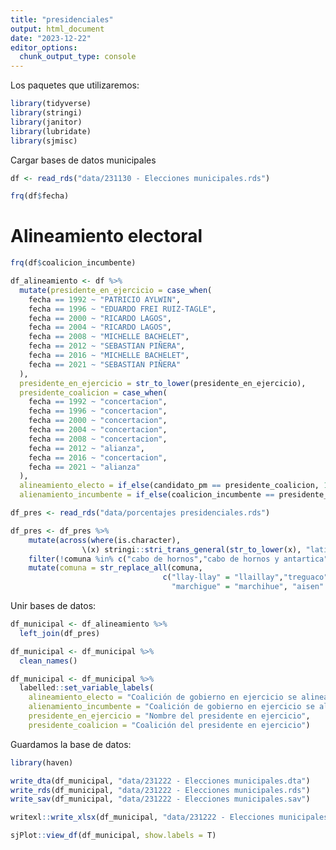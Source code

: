 ```yaml
---
title: "presidenciales"
output: html_document
date: "2023-12-22"
editor_options: 
  chunk_output_type: console
---
```


Los paquetes que utilizaremos:

```r
library(tidyverse)
library(stringi)
library(janitor)
library(lubridate)
library(sjmisc)
```

Cargar bases de datos municipales 

```r
df <- read_rds("data/231130 - Elecciones municipales.rds")

frq(df$fecha)
```

# Alineamiento electoral

```r
frq(df$coalicion_incumbente)

df_alineamiento <- df %>% 
  mutate(presidente_en_ejercicio = case_when(
    fecha == 1992 ~ "PATRICIO AYLWIN",
    fecha == 1996 ~ "EDUARDO FREI RUIZ-TAGLE",
    fecha == 2000 ~ "RICARDO LAGOS",
    fecha == 2004 ~ "RICARDO LAGOS",
    fecha == 2008 ~ "MICHELLE BACHELET",
    fecha == 2012 ~ "SEBASTIAN PIÑERA",
    fecha == 2016 ~ "MICHELLE BACHELET",
    fecha == 2021 ~ "SEBASTIAN PIÑERA"
  ),
  presidente_en_ejercicio = str_to_lower(presidente_en_ejercicio), 
  presidente_coalicion = case_when(
    fecha == 1992 ~ "concertacion",
    fecha == 1996 ~ "concertacion",
    fecha == 2000 ~ "concertacion",
    fecha == 2004 ~ "concertacion",
    fecha == 2008 ~ "concertacion",
    fecha == 2012 ~ "alianza",
    fecha == 2016 ~ "concertacion",
    fecha == 2021 ~ "alianza"
  ),
  alineamiento_electo = if_else(candidato_pm == presidente_coalicion, 1, 0),
  alienamiento_incumbente = if_else(coalicion_incumbente == presidente_coalicion, 1, 0))

```

```r
df_pres <- read_rds("data/porcentajes presidenciales.rds")
```

```r
df_pres <- df_pres %>% 
    mutate(across(where(is.character), 
                \(x) stringi::stri_trans_general(str_to_lower(x), "latin-ascii"))) %>% 
    filter(!comuna %in% c("cabo de hornos","cabo de hornos y antartica", "cabo de hornos(ex-navarino)", "antartica")) %>% 
    mutate(comuna = str_replace_all(comuna, 
                                  c("llay-llay" = "llaillay","treguaco" = "trehuaco", "o'higgins" = "o´higgins",
                                    "marchigue" = "marchihue", "aisen" = "aysen")))
```

Unir bases de datos:

```r
df_municipal <- df_alineamiento %>% 
  left_join(df_pres)

df_municipal <- df_municipal %>% 
  clean_names()

df_municipal <- df_municipal %>% 
  labelled::set_variable_labels(
    alineamiento_electo = "Coalición de gobierno en ejercicio se alinea con el alcalde electo",
    alienamiento_incumbente = "Coalición de gobierno en ejercicio se alinea con el incumbente",
    presidente_en_ejercicio = "Nombre del presidente en ejercicio",
    presidente_coalicion = "Coalición del presidente en ejercicio")

```

Guardamos la base de datos:

```r
library(haven)

write_dta(df_municipal, "data/231222 - Elecciones municipales.dta")
write_rds(df_municipal, "data/231222 - Elecciones municipales.rds")
write_sav(df_municipal, "data/231222 - Elecciones municipales.sav")

writexl::write_xlsx(df_municipal, "data/231222 - Elecciones municipales.xlsx")
```

```r
sjPlot::view_df(df_municipal, show.labels = T)
```
